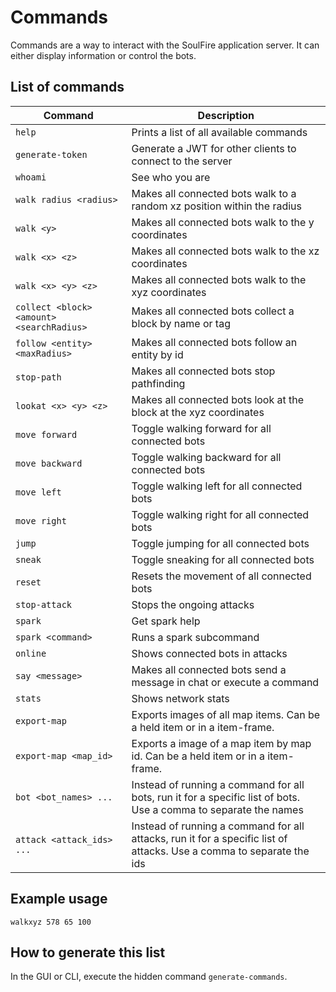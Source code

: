 # Commands

Commands are a way to interact with the SoulFire application server.
It can either display information or control the bots.

## List of commands

| Command                                   | Description                                                                                                          |
|-------------------------------------------|----------------------------------------------------------------------------------------------------------------------|
| `help`                                    | Prints a list of all available commands                                                                              |
| `generate-token`                          | Generate a JWT for other clients to connect to the server                                                            |
| `whoami`                                  | See who you are                                                                                                      |
| `walk radius <radius>`                    | Makes all connected bots walk to a random xz position within the radius                                              |
| `walk <y>`                                | Makes all connected bots walk to the y coordinates                                                                   |
| `walk <x> <z>`                            | Makes all connected bots walk to the xz coordinates                                                                  |
| `walk <x> <y> <z>`                        | Makes all connected bots walk to the xyz coordinates                                                                 |
| `collect <block> <amount> <searchRadius>` | Makes all connected bots collect a block by name or tag                                                              |
| `follow <entity> <maxRadius>`             | Makes all connected bots follow an entity by id                                                                      |
| `stop-path`                               | Makes all connected bots stop pathfinding                                                                            |
| `lookat <x> <y> <z>`                      | Makes all connected bots look at the block at the xyz coordinates                                                    |
| `move forward`                            | Toggle walking forward for all connected bots                                                                        |
| `move backward`                           | Toggle walking backward for all connected bots                                                                       |
| `move left`                               | Toggle walking left for all connected bots                                                                           |
| `move right`                              | Toggle walking right for all connected bots                                                                          |
| `jump`                                    | Toggle jumping for all connected bots                                                                                |
| `sneak`                                   | Toggle sneaking for all connected bots                                                                               |
| `reset`                                   | Resets the movement of all connected bots                                                                            |
| `stop-attack`                             | Stops the ongoing attacks                                                                                            |
| `spark`                                   | Get spark help                                                                                                       |
| `spark <command>`                         | Runs a spark subcommand                                                                                              |
| `online`                                  | Shows connected bots in attacks                                                                                      |
| `say <message>`                           | Makes all connected bots send a message in chat or execute a command                                                 |
| `stats`                                   | Shows network stats                                                                                                  |
| `export-map`                              | Exports images of all map items. Can be a held item or in a item-frame.                                              |
| `export-map <map_id>`                     | Exports a image of a map item by map id. Can be a held item or in a item-frame.                                      |
| `bot <bot_names> ...`                     | Instead of running a command for all bots, run it for a specific list of bots. Use a comma to separate the names     |
| `attack <attack_ids> ...`                 | Instead of running a command for all attacks, run it for a specific list of attacks. Use a comma to separate the ids |

## Example usage

`walkxyz 578 65 100`

## How to generate this list

In the GUI or CLI, execute the hidden command `generate-commands`.
